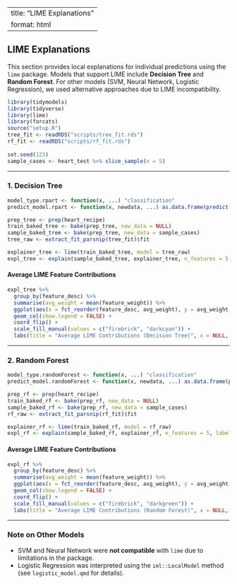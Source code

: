 
---
title: "LIME Explanations"
format: html
---

## LIME Explanations

This section provides local explanations for individual predictions using the `lime` package. Models that support LIME include **Decision Tree** and **Random Forest**. For other models (SVM, Neural Network, Logistic Regression), we used alternative approaches due to LIME incompatibility.

```r
library(tidymodels)
library(tidyverse)
library(lime)
library(forcats)
source("setup.R")
tree_fit <- readRDS("scripts/tree_fit.rds")
rf_fit <- readRDS("scripts/rf_fit.rds")
    
set.seed(123)
sample_cases <- heart_test %>% slice_sample(n = 5)
```

---

### 1. Decision Tree

```r
model_type.rpart <- function(x, ...) "classification"
predict_model.rpart <- function(x, newdata, ...) as.data.frame(predict(x, newdata, type = "prob"))

prep_tree <- prep(heart_recipe)
train_baked_tree <- bake(prep_tree, new_data = NULL)
sample_baked_tree <- bake(prep_tree, new_data = sample_cases)
tree_raw <- extract_fit_parsnip(tree_fit)$fit

explainer_tree <- lime(train_baked_tree, model = tree_raw)
expl_tree <- explain(sample_baked_tree, explainer_tree, n_features = 5, labels = "1")
```

#### Average LIME Feature Contributions

```r
expl_tree %>%
  group_by(feature_desc) %>%
  summarise(avg_weight = mean(feature_weight)) %>%
  ggplot(aes(x = fct_reorder(feature_desc, avg_weight), y = avg_weight, fill = avg_weight > 0)) +
  geom_col(show.legend = FALSE) +
  coord_flip() +
  scale_fill_manual(values = c("firebrick", "darkcyan")) +
  labs(title = "Average LIME Contributions (Decision Tree)", x = NULL, y = "Avg Feature Weight")
```

---

### 2. Random Forest

```r
model_type.randomForest <- function(x, ...) "classification"
predict_model.randomForest <- function(x, newdata, ...) as.data.frame(predict(x, newdata, type = "prob"))

prep_rf <- prep(heart_recipe)
train_baked_rf <- bake(prep_rf, new_data = NULL)
sample_baked_rf <- bake(prep_rf, new_data = sample_cases)
rf_raw <- extract_fit_parsnip(rf_fit)$fit

explainer_rf <- lime(train_baked_rf, model = rf_raw)
expl_rf <- explain(sample_baked_rf, explainer_rf, n_features = 5, labels = "1")
```

#### Average LIME Feature Contributions

```r
expl_rf %>%
  group_by(feature_desc) %>%
  summarise(avg_weight = mean(feature_weight)) %>%
  ggplot(aes(x = fct_reorder(feature_desc, avg_weight), y = avg_weight, fill = avg_weight > 0)) +
  geom_col(show.legend = FALSE) +
  coord_flip() +
  scale_fill_manual(values = c("firebrick", "darkgreen")) +
  labs(title = "Average LIME Contributions (Random Forest)", x = NULL, y = "Avg Feature Weight")
```

---

### Note on Other Models

- SVM and Neural Network were **not compatible** with `lime` due to limitations in the package.
- Logistic Regression was interpreted using the `iml::LocalModel` method (see `logistic_model.qmd` for details).
